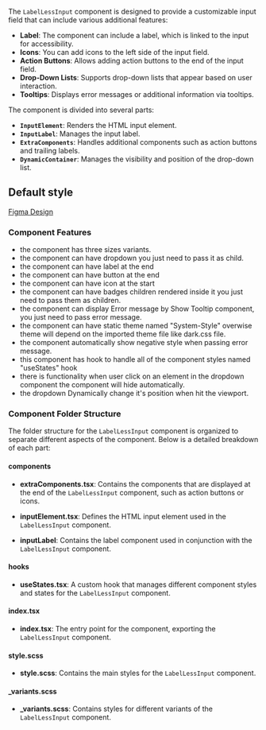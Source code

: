 
<Title>LabelLessInput 1.0 Component Code</Title>
<Meta of={LabelLessInputStories} />

The `LabelLessInput` component is designed to provide a customizable input field that can include various additional features:

- **Label**: The component can include a label, which is linked to the input for accessibility.
- **Icons**: You can add icons to the left side of the input field.
- **Action Buttons**: Allows adding action buttons to the end of the input field.
- **Drop-Down Lists**: Supports drop-down lists that appear based on user interaction.
- **Tooltips**: Displays error messages or additional information via tooltips.

The component is divided into several parts:
- **`InputElement`**: Renders the HTML input element.
- **`InputLabel`**: Manages the input label.
- **`ExtraComponents`**: Handles additional components such as action buttons and trailing labels.
- **`DynamicContainer`**: Manages the visibility and position of the drop-down list.

## Default style
[Figma Design](https://www.figma.com/file/Q3aIuqsK0HWrUrOElSFEIb/TORCH-Glare-V1.4.3?type=design&node-id=5990-202615&mode=dev)


### Component Features

- the component has three sizes variants.
- the component can have dropdown you just need to pass it as child.
- the component can have label at the end
- the component can have button at the end
- the component can have icon at the start
- the component can have badges children rendered inside it you just need to pass them as children.
- the component can display Error message by Show Tooltip component, you just need to pass error message.
- the component can have static theme named "System-Style" overwise theme will depend on the imported theme file like dark.css file.
- the component automatically show negative style when passing error message.
- this component has hook to handle all of the component styles named "useStates" hook
- there is functionality when user click on an element in the dropdown component the component will hide automatically.
- the dropdown Dynamically change it's position when hit the viewport.



### Component Folder Structure

The folder structure for the `LabelLessInput` component is organized to separate different aspects of the component. Below is a detailed breakdown of each part:

#### components

- **extraComponents.tsx**: Contains the components that are displayed at the end of the `LabelLessInput` component, such as action buttons or icons.

- **inputElement.tsx**: Defines the HTML input element used in the `LabelLessInput` component.

- **inputLabel**: Contains the label component used in conjunction with the `LabelLessInput` component.

#### hooks

- **useStates.tsx**: A custom hook that manages different component styles and states for the `LabelLessInput` component.

#### index.tsx

- **index.tsx**: The entry point for the component, exporting the `LabelLessInput` component.

#### style.scss

- **style.scss**: Contains the main styles for the `LabelLessInput` component.

#### _variants.scss

- **_variants.scss**: Contains styles for different variants of the `LabelLessInput` component.
